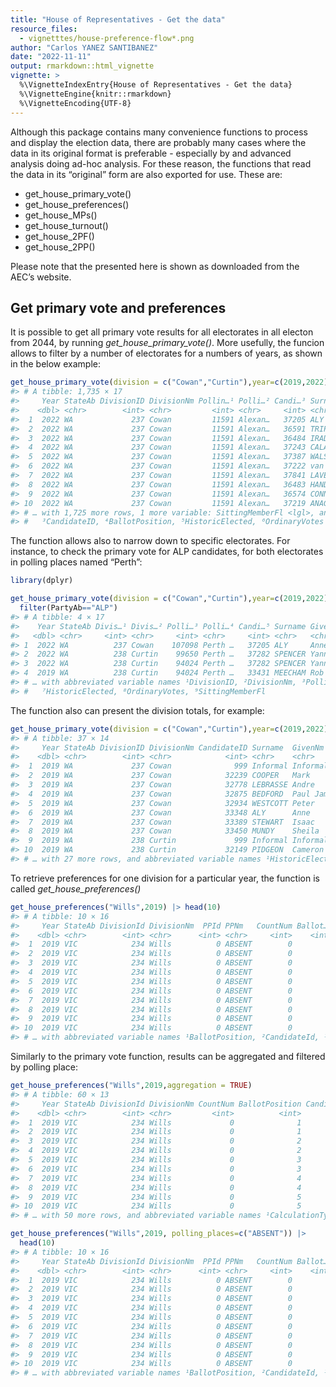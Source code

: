 ```yaml
---
title: "House of Representatives - Get the data"
resource_files:
  - vignetttes/house-preference-flow*.png
author: "Carlos YANEZ SANTIBANEZ"
date: "2022-11-11"
output: rmarkdown::html_vignette
vignette: >
  %\VignetteIndexEntry{House of Representatives - Get the data}
  %\VignetteEngine{knitr::rmarkdown}
  %\VignetteEncoding{UTF-8}
---
```





Although this package contains many convenience functions to process and display the election data, there are probably many cases where the data in its original format is preferable - especially by and advanced analysis doing ad-hoc analysis. For these reason, the functions that read the data in its "original" form are also exported for use. These are:

- get_house_primary_vote()
- get_house_preferences()
- get_house_MPs()
- get_house_turnout()
- get_house_2PF()
- get_house_2PP()

Please note that the presented here is shown as downloaded from the AEC's website.

## Get primary vote and preferences

It is possible to get all primary vote results for all electorates in all electon from 2044, by running *get_house_primary_vote()*. More usefully, the funcion allows to filter by a number of electorates for a numbers of years, as shown in the below example:


```r
get_house_primary_vote(division = c("Cowan","Curtin"),year=c(2019,2022))
#> # A tibble: 1,735 × 17
#>     Year StateAb DivisionID DivisionNm Pollin…¹ Polli…² Candi…³ Surname GivenNm Ballo…⁴ Elected Histo…⁵ PartyAb PartyNm Ordin…⁶ Swing
#>    <dbl> <chr>        <int> <chr>         <int> <chr>     <int> <chr>   <chr>     <int> <lgl>   <lgl>   <chr>   <chr>     <int> <dbl>
#>  1  2022 WA             237 Cowan         11591 Alexan…   37205 ALY     Anne          1 TRUE    TRUE    ALP     Austra…     688  9.18
#>  2  2022 WA             237 Cowan         11591 Alexan…   36591 TRIPP   Isabel…       2 FALSE   FALSE   GRN     The Gr…     124 -1.47
#>  3  2022 WA             237 Cowan         11591 Alexan…   36484 IRADUK… Sylvia        3 FALSE   FALSE   AUC     Austra…      28  0.05
#>  4  2022 WA             237 Cowan         11591 Alexan…   37243 CALAUT… Michael       4 FALSE   FALSE   CYA     Austra…      27  1.96
#>  5  2022 WA             237 Cowan         11591 Alexan…   37387 WALSH   Tyler         5 FALSE   FALSE   ON      Paulin…      38 -3.35
#>  6  2022 WA             237 Cowan         11591 Alexan…   37222 van KR… Micah         6 FALSE   FALSE   LDP     Libera…      11  0.8 
#>  7  2022 WA             237 Cowan         11591 Alexan…   37841 LAVERA… Roland        7 FALSE   FALSE   WAP     WESTER…      26  1.89
#>  8  2022 WA             237 Cowan         11591 Alexan…   36483 HAND    Claire…       8 FALSE   FALSE   UAPP    United…      34 -0.24
#>  9  2022 WA             237 Cowan         11591 Alexan…   36574 CONNEL… Vince         9 FALSE   TRUE    LP      Liberal     369 -9.96
#> 10  2022 WA             237 Cowan         11591 Alexan…   37219 ANAGNO  Michael      10 FALSE   FALSE   AJP     Animal…      33  2.39
#> # … with 1,725 more rows, 1 more variable: SittingMemberFl <lgl>, and abbreviated variable names ¹​PollingPlaceID, ²​PollingPlace,
#> #   ³​CandidateID, ⁴​BallotPosition, ⁵​HistoricElected, ⁶​OrdinaryVotes
```

The function allows also to narrow down to specific electorates. For instance, to check the primary vote for ALP candidates, for both electorates in polling places named "Perth":



```r
library(dplyr)

get_house_primary_vote(division = c("Cowan","Curtin"),year=c(2019,2022),polling_places = "Perth") |>
  filter(PartyAb=="ALP")
#> # A tibble: 4 × 17
#>    Year StateAb Divis…¹ Divis…² Polli…³ Polli…⁴ Candi…⁵ Surname GivenNm Ballo…⁶ Elected Histo…⁷ PartyAb PartyNm Ordin…⁸ Swing Sitti…⁹
#>   <dbl> <chr>     <int> <chr>     <int> <chr>     <int> <chr>   <chr>     <int> <lgl>   <lgl>   <chr>   <chr>     <int> <dbl> <lgl>  
#> 1  2022 WA          237 Cowan    107098 Perth …   37205 ALY     Anne          1 TRUE    TRUE    ALP     Austra…      97 15.0  FALSE  
#> 2  2022 WA          238 Curtin    99650 Perth …   37282 SPENCER Yannick       7 FALSE   FALSE   ALP     Austra…      50 -0.88 FALSE  
#> 3  2022 WA          238 Curtin    94024 Perth …   37282 SPENCER Yannick       7 FALSE   FALSE   ALP     Austra…     168 -2.5  FALSE  
#> 4  2019 WA          238 Curtin    94024 Perth …   33431 MEECHAM Rob           7 FALSE   FALSE   ALP     Austra…     316  0.43 FALSE  
#> # … with abbreviated variable names ¹​DivisionID, ²​DivisionNm, ³​PollingPlaceID, ⁴​PollingPlace, ⁵​CandidateID, ⁶​BallotPosition,
#> #   ⁷​HistoricElected, ⁸​OrdinaryVotes, ⁹​SittingMemberFl
```

The function also can present the division totals, for example:


```r
get_house_primary_vote(division = c("Cowan","Curtin"),year=c(2019,2022), aggregation = TRUE)
#> # A tibble: 37 × 14
#>     Year StateAb DivisionID DivisionNm CandidateID Surname  GivenNm    BallotPosition Elected Histo…¹ PartyAb PartyNm Sitti…² Ordin…³
#>    <dbl> <chr>        <int> <chr>            <int> <chr>    <chr>               <int> <lgl>   <lgl>   <chr>   <chr>   <lgl>     <int>
#>  1  2019 WA             237 Cowan              999 Informal Informal              999 FALSE   FALSE   Inform… Inform… FALSE      4090
#>  2  2019 WA             237 Cowan            32239 COOPER   Mark                    1 FALSE   FALSE   GRN     The Gr… FALSE      6493
#>  3  2019 WA             237 Cowan            32778 LEBRASSE Andre                   4 FALSE   FALSE   AUC     Austra… FALSE      1514
#>  4  2019 WA             237 Cowan            32875 BEDFORD  Paul James              6 FALSE   FALSE   ASP     Shoote… FALSE      1101
#>  5  2019 WA             237 Cowan            32934 WESTCOTT Peter                   3 FALSE   FALSE   UAPP    United… FALSE      1582
#>  6  2019 WA             237 Cowan            33348 ALY      Anne                    2 TRUE    TRUE    ALP     Austra… FALSE     26330
#>  7  2019 WA             237 Cowan            33389 STEWART  Isaac                   7 FALSE   FALSE   LP      Liberal FALSE     26721
#>  8  2019 WA             237 Cowan            33450 MUNDY    Sheila                  5 FALSE   FALSE   ON      Paulin… FALSE      3641
#>  9  2019 WA             238 Curtin             999 Informal Informal              999 FALSE   FALSE   Inform… Inform… FALSE      2364
#> 10  2019 WA             238 Curtin           32149 PIDGEON  Cameron                 2 FALSE   FALSE   GRN     The Gr… FALSE     10905
#> # … with 27 more rows, and abbreviated variable names ¹​HistoricElected, ²​SittingMemberFl, ³​OrdinaryVotes
```

To retrieve preferences for one division for a particular year, the function is called *get_house_preferences()*


```r
get_house_preferences("Wills",2019) |> head(10)
#> # A tibble: 10 × 16
#>     Year StateAb DivisionId DivisionNm  PPId PPNm   CountNum Ballot…¹ Candi…² Surname GivenNm PartyAb PartyNm Sitti…³ Calcu…⁴ Calcu…⁵
#>    <dbl> <chr>        <int> <chr>      <int> <chr>     <int>    <int>   <int> <chr>   <chr>   <chr>   <chr>   <chr>   <chr>     <dbl>
#>  1  2019 VIC            234 Wills          0 ABSENT        0        1   32688 MILES   Christ… AJP     Animal… N       Prefer…  254   
#>  2  2019 VIC            234 Wills          0 ABSENT        0        1   32688 MILES   Christ… AJP     Animal… N       Prefer…    4.65
#>  3  2019 VIC            234 Wills          0 ABSENT        0        1   32688 MILES   Christ… AJP     Animal… N       Transf…    0   
#>  4  2019 VIC            234 Wills          0 ABSENT        0        1   32688 MILES   Christ… AJP     Animal… N       Transf…    0   
#>  5  2019 VIC            234 Wills          0 ABSENT        0        2   32398 BOLTON  Susann… VNS     Victor… N       Prefer…  238   
#>  6  2019 VIC            234 Wills          0 ABSENT        0        2   32398 BOLTON  Susann… VNS     Victor… N       Prefer…    4.35
#>  7  2019 VIC            234 Wills          0 ABSENT        0        2   32398 BOLTON  Susann… VNS     Victor… N       Transf…    0   
#>  8  2019 VIC            234 Wills          0 ABSENT        0        2   32398 BOLTON  Susann… VNS     Victor… N       Transf…    0   
#>  9  2019 VIC            234 Wills          0 ABSENT        0        3   33251 KILLIN  Peter … LP      Libera… N       Prefer…  862   
#> 10  2019 VIC            234 Wills          0 ABSENT        0        3   33251 KILLIN  Peter … LP      Libera… N       Prefer…   15.8 
#> # … with abbreviated variable names ¹​BallotPosition, ²​CandidateId, ³​SittingMemberFl, ⁴​CalculationType, ⁵​CalculationValue
```


Similarly to the primary vote function, results can be aggregated and filtered by polling place:


```r
get_house_preferences("Wills",2019,aggregation = TRUE)
#> # A tibble: 60 × 13
#>     Year StateAb DivisionId DivisionNm CountNum BallotPosition CandidateId Surname GivenNm           PartyAb PartyNm  Calcu…¹ Calcu…²
#>    <dbl> <chr>        <int> <chr>         <int>          <int>       <int> <chr>   <chr>             <chr>   <chr>    <chr>     <dbl>
#>  1  2019 VIC            234 Wills             0              1       32688 MILES   Christopher James AJP     Animal … Prefer…    3596
#>  2  2019 VIC            234 Wills             0              1       32688 MILES   Christopher James AJP     Animal … Transf…       0
#>  3  2019 VIC            234 Wills             0              2       32398 BOLTON  Susanne Alison    VNS     Victori… Prefer…    4344
#>  4  2019 VIC            234 Wills             0              2       32398 BOLTON  Susanne Alison    VNS     Victori… Transf…       0
#>  5  2019 VIC            234 Wills             0              3       33251 KILLIN  Peter John        LP      Liberal… Prefer…   17241
#>  6  2019 VIC            234 Wills             0              3       33251 KILLIN  Peter John        LP      Liberal… Transf…       0
#>  7  2019 VIC            234 Wills             0              4       32657 PULFORD Adam Ross         GVIC    The Aus… Prefer…   25575
#>  8  2019 VIC            234 Wills             0              4       32657 PULFORD Adam Ross         GVIC    The Aus… Transf…       0
#>  9  2019 VIC            234 Wills             0              5       32329 VENKAT  Manju             UAPP    United … Prefer…    2979
#> 10  2019 VIC            234 Wills             0              5       32329 VENKAT  Manju             UAPP    United … Transf…       0
#> # … with 50 more rows, and abbreviated variable names ¹​CalculationType, ²​CalculationValue
```



```r
get_house_preferences("Wills",2019, polling_places=c("ABSENT")) |> 
  head(10)
#> # A tibble: 10 × 16
#>     Year StateAb DivisionId DivisionNm  PPId PPNm   CountNum Ballot…¹ Candi…² Surname GivenNm PartyAb PartyNm Sitti…³ Calcu…⁴ Calcu…⁵
#>    <dbl> <chr>        <int> <chr>      <int> <chr>     <int>    <int>   <int> <chr>   <chr>   <chr>   <chr>   <chr>   <chr>     <dbl>
#>  1  2019 VIC            234 Wills          0 ABSENT        0        1   32688 MILES   Christ… AJP     Animal… N       Prefer…  254   
#>  2  2019 VIC            234 Wills          0 ABSENT        0        1   32688 MILES   Christ… AJP     Animal… N       Prefer…    4.65
#>  3  2019 VIC            234 Wills          0 ABSENT        0        1   32688 MILES   Christ… AJP     Animal… N       Transf…    0   
#>  4  2019 VIC            234 Wills          0 ABSENT        0        1   32688 MILES   Christ… AJP     Animal… N       Transf…    0   
#>  5  2019 VIC            234 Wills          0 ABSENT        0        2   32398 BOLTON  Susann… VNS     Victor… N       Prefer…  238   
#>  6  2019 VIC            234 Wills          0 ABSENT        0        2   32398 BOLTON  Susann… VNS     Victor… N       Prefer…    4.35
#>  7  2019 VIC            234 Wills          0 ABSENT        0        2   32398 BOLTON  Susann… VNS     Victor… N       Transf…    0   
#>  8  2019 VIC            234 Wills          0 ABSENT        0        2   32398 BOLTON  Susann… VNS     Victor… N       Transf…    0   
#>  9  2019 VIC            234 Wills          0 ABSENT        0        3   33251 KILLIN  Peter … LP      Libera… N       Prefer…  862   
#> 10  2019 VIC            234 Wills          0 ABSENT        0        3   33251 KILLIN  Peter … LP      Libera… N       Prefer…   15.8 
#> # … with abbreviated variable names ¹​BallotPosition, ²​CandidateId, ³​SittingMemberFl, ⁴​CalculationType, ⁵​CalculationValue
```

